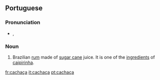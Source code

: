 ==Portuguese==
{{rfe|lang=pt}}

===Pronunciation===
* {{IPA|/kaˈʃasa/|lang=pt}}, {{SAMPA|/ka"Sasa/}}

===Noun===
{{infl|pt|noun|g=f}}

# Brazilian [[rum]] made of [[sugar cane]] juice. It is one of the [[ingredient]]s of [[caipirinha]].

[[fr:cachaça]]
[[it:cachaça]]
[[pt:cachaça]]